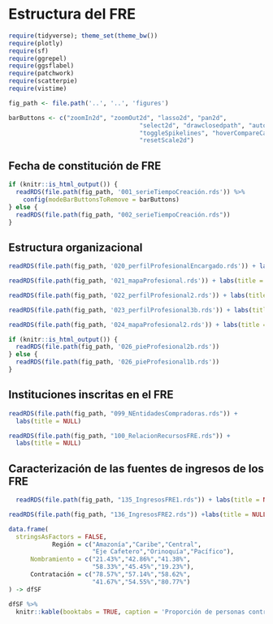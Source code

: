 # Estructura del FRE

```r
require(tidyverse); theme_set(theme_bw())
require(plotly)
require(sf)
require(ggrepel)
require(ggsflabel)
require(patchwork)
require(scatterpie)
require(vistime)

fig_path <- file.path('..', '..', 'figures')

barButtons <- c("zoomIn2d", "zoomOut2d", "lasso2d", "pan2d", 
                                    "select2d", "drawclosedpath", "autoScale2d", "zoom2", 
                                    "toggleSpikelines", "hoverCompareCartesian", "hoverClosestCartesian", 
                                    "resetScale2d")
```

\maxdeadcycles=1000

## Fecha de constitución de FRE

```r
if (knitr::is_html_output()) {
  readRDS(file.path(fig_path, '001_serieTiempoCreación.rds')) %>% 
    config(modeBarButtonsToRemove = barButtons)
} else {
  readRDS(file.path(fig_path, "002_serieTiempoCreación.rds"))
}
```

## Estructura organizacional

```r
readRDS(file.path(fig_path, '020_perfilProfesionalEncargado.rds')) + labs(title = NULL)
```

```r
readRDS(file.path(fig_path, '021_mapaProfesional.rds')) + labs(title = NULL)
```

```r
readRDS(file.path(fig_path, '022_perfilProfesional2.rds')) + labs(title = NULL)
```

```r
readRDS(file.path(fig_path, '023_perfilProfesional3b.rds')) + labs(title = NULL)
```

```r
readRDS(file.path(fig_path, '024_mapaProfesional2.rds')) + labs(title = NULL)
```

```r

if (knitr::is_html_output()) {
  readRDS(file.path(fig_path, '026_pieProfesional2b.rds'))
} else {
  readRDS(file.path(fig_path, '026_pieProfesional1b.rds'))
}
```

## Instituciones inscritas en el FRE

```r
readRDS(file.path(fig_path, "099_NEntidadesCompradoras.rds")) + 
  labs(title = NULL)
```

```r
readRDS(file.path(fig_path, "100_RelacionRecursosFRE.rds")) + 
  labs(title = NULL)
```

## Caracterización de las fuentes de ingresos de los FRE
```r
  readRDS(file.path(fig_path, "135_IngresosFRE1.rds")) + labs(title = NULL)
```
```r
readRDS(file.path(fig_path, "136_IngresosFRE2.rds")) +labs(title = NULL)
```


```r
data.frame(
  stringsAsFactors = FALSE,
            Región = c("Amazonía","Caribe","Central",
                       "Eje Cafetero","Orinoquía","Pacífico"),
      Nombramiento = c("21.43%","42.86%","41.38%",
                       "58.33%","45.45%","19.23%"),
      Contratación = c("78.57%","57.14%","58.62%",
                       "41.67%","54.55%","80.77%")
) -> dfSF

dfSF %>% 
  knitr::kable(booktabs = TRUE, caption = 'Proporción de personas contratadas por región')
```

